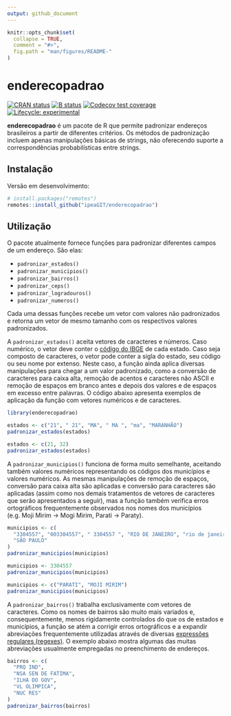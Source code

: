 ```yaml
---
output: github_document
---
```


```r
knitr::opts_chunk$set(
  collapse = TRUE,
  comment = "#>",
  fig.path = "man/figures/README-"
)
```

# enderecopadrao

[![CRAN
status](https://www.r-pkg.org/badges/version/enderecopadrao)](https://CRAN.R-project.org/package=enderecopadrao)
[![B
status](https://github.com/ipeaGIT/enderecopadrao/workflows/check/badge.svg)](https://github.com/ipeaGIT/enderecopadrao/actions?query=workflow%3Acheck)
[![Codecov test
coverage](https://codecov.io/gh/ipeaGIT/enderecopadrao/branch/main/graph/badge.svg)](https://app.codecov.io/gh/ipeaGIT/enderecopadrao?branch=main)
[![Lifecycle:
experimental](https://img.shields.io/badge/lifecycle-experimental-orange.svg)](https://lifecycle.r-lib.org/articles/stages.html)

**enderecopadrao** é um pacote de R que permite padronizar endereços brasileiros
a partir de diferentes critérios. Os métodos de padronização incluem apenas
manipulações básicas de strings, não oferecendo suporte a correspondências
probabilísticas entre strings.

## Instalação

Versão em desenvolvimento:

```r
# install.packages("remotes")
remotes::install_github("ipeaGIT/enderecopadrao")
```

## Utilização

O pacote atualmente fornece funções para padronizar diferentes campos de um
endereço. São elas:

- `padronizar_estados()`
- `padronizar_municipios()`
- `padronizar_bairros()`
- `padronizar_ceps()`
- `padronizar_logradouros()`
- `padronizar_numeros()`

Cada uma dessas funções recebe um vetor com valores não padronizados e retorna
um vetor de mesmo tamanho com os respectivos valores padronizados.

A `padronizar_estados()` aceita vetores de caracteres e números. Caso numérico,
o vetor deve conter o [código do
IBGE](https://www.ibge.gov.br/explica/codigos-dos-municipios.php) de cada
estado. Caso seja composto de caracteres, o vetor pode conter a sigla do estado,
seu código ou seu nome por extenso. Neste caso, a função ainda aplica diversas
manipulações para chegar a um valor padronizado, como a conversão de caracteres
para caixa alta, remoção de acentos e caracteres não ASCII e remoção de espaços
em branco antes e depois dos valores e de espaços em excesso entre palavras. O
código abaixo apresenta exemplos de aplicação da função com vetores numéricos e
de caracteres.

```r
library(enderecopadrao)

estados <- c("21", " 21", "MA", " MA ", "ma", "MARANHÃO")
padronizar_estados(estados)

estados <- c(21, 32)
padronizar_estados(estados)
```

A `padronizar_municipios()` funciona de forma muito semelhante, aceitando também
valores numéricos representando os códigos dos municípios e valores numéricos.
As mesmas manipulações de remoção de espaços, conversão para caixa alta são
aplicadas e conversão para caracteres são aplicadas (assim como nos demais
tratamentos de vetores de caracteres que serão apresentados a seguir), mas a
função também verifica erros ortográficos frequentemente observados nos nomes
dos municípios (e.g. Moji Mirim -> Mogi Mirim, Parati -> Paraty).

```r
municipios <- c(
  "3304557", "003304557", " 3304557 ", "RIO DE JANEIRO", "rio de janeiro",
  "SÃO PAULO"
)
padronizar_municipios(municipios)

municipios <- 3304557
padronizar_municipios(municipios)

municipios <- c("PARATI", "MOJI MIRIM")
padronizar_municipios(municipios)
```

A `padronizar_bairros()` trabalha exclusivamente com vetores de caracteres. Como
os nomes de bairros são muito mais variados e, consequentemente, menos
rigidamente controlados do que os de estados e municípios, a função se atém a
corrigir erros ortográficos e a expandir abreviações frequentemente utilizadas
através de diversas [expressões regulares
(regexes)](https://en.wikipedia.org/wiki/Regular_expression). O exemplo abaixo
mostra algumas das muitas abreviações usualmente empregadas no preenchimento de
endereços.

```r
bairros <- c(
  "PRQ IND",
  "NSA SEN DE FATIMA",
  "ILHA DO GOV",
  "VL OLIMPICA",
  "NUC RES"
)
padronizar_bairros(bairros)
```


